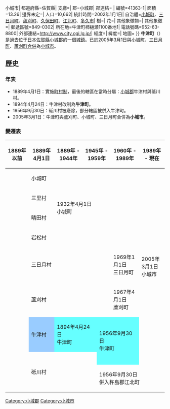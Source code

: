 {{日本町村 (廢除)|
自治體名=牛津|
町村=町|
町村章=|
日文原名=牛津町|
平假名=うしづちょう|
羅馬字拼音=Ushizu-chō|
廢除時間=2005年3月1日|
廢除理由=新設合併|
廢除時處置=[[小城町|小城町]]、[[三日月町_(佐賀縣)|三日月町]]、'''牛津町'''、[[蘆刈町|蘆刈町]]→'''小城市'''|
現在自治體=小城市 (日本){{!}}小城市|
都道府縣=佐賀縣|
支廳=|
郡=小城郡|
郡連結= |
編號=41363-1|
面積=13.26|
邊界未定=|
人口=10,662|
統計時間=2002年1月1日|
自治體=[[小城町|小城町]]、[[三日月町_(佐賀縣)|三日月町]]、[[蘆刈町|蘆刈町]]、[[久保田町|久保田町]]、[[江北町|江北町]]、[[多久市|多久市]]|
樹=|
花=|
其他象徵物=|
其他象徵=|
郵遞區號=849-0302|
所在地=牛津町柿樋瀬1100番地1|
電話號碼=952-63-8800|
外部連結=http://www.city.ogi.lg.jp/|{{dead link|date=2018年1月 |bot=InternetArchiveBot |fix-attempted=yes }}
經度=|
緯度=|
地圖=
}}
'''牛津町'''（{{jpn|j=牛津町|hg=うしづちょう|rm=Ushizu chō|f=y}}）是過去位于[[日本|日本]][[佐賀縣|佐賀縣]][[小城郡|小城郡]]的一個[[城鎮|城鎮]]。已於2005年3月1日與[[小城町|小城町]]、[[三日月町_(佐賀縣)|三日月町]]、[[蘆刈町|蘆刈町]][[市町村合併|合併]]為[[小城市_(日本)|小城市]]。

==歷史==
===年表===
* 1889年4月1日：實施[[町村制|町村制]]，最後的轄區在當時分屬：[[小城郡|小城郡]]牛津村與砥川村。
* 1894年4月24日：牛津村改制為'''牛津町'''。
* 1956年9月30日：砥川村被廢除，部分轄區被併入牛津町。
* 2005年3月1日：牛津町與蘆刈町、小城町、三日月町合併為'''小城市'''。

===變遷表===
{| class="wikitable" style="font-size:x-small"
! 1889年以前
! 1889年4月1日
! 1889年 - 1944年
! colspan="2" | 1945年 - 1959年
! 1960年 - 1989年
! 1989年 - 現在
! 現在
|-
|
| 小城町
| rowspan=4 colspan=4 | 1932年4月1日<br />小城町
| rowspan=8 colspan=2 | 2005年3月1日<br />小城市
|-
|
| 三里村
|-
|
| 晴田村
|-
|
| 岩松村
|-
|
| colspan=4 | 三日月村
| 1969年1月1日<br />三日月町
|-
|
| colspan=4 | 蘆刈村
| 1967年4月1日<br />蘆刈町
|-
|
| style="background-color:#9cf;" | 牛津村
| colspan=2 style="background-color:#6ff;" | 1894年4月24日<br />牛津町
| rowspan=2 colspan=2 style="background-color:#6ff;" | <br>1956年9月30日<br />牛津町<br><br>
|-
| rowspan=2 | 
| rowspan=2 colspan=3 | 砥川村
|-
| colspan=4 | 1956年9月30日<br />併入杵島郡江北町
|}

{{佐賀縣}}{{Authority control}}

[[Category:小域郡|Category:小域郡]]
[[Category:小城市|Category:小城市]]